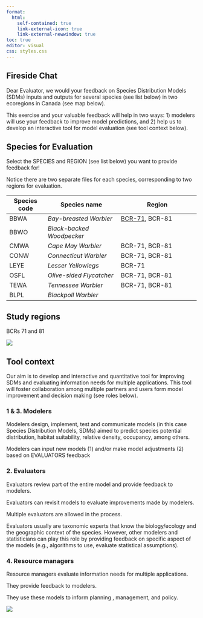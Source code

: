 ```yaml
---
format:
  html:
    self-contained: true
    link-external-icon: true
    link-external-newwindow: true
toc: true
editor: visual
css: styles.css
---
```


## Fireside Chat

Dear Evaluator, we would your feedback on Species Distribution Models (SDMs) inputs and outputs for several species (see list below) in two ecoregions in Canada (see map below).

This exercise and your valuable feedback will help in two ways: 1) modelers will use your feedback to improve model predictions, and 2) help us to develop an interactive tool for model evaluation (see tool context below).

## Species for Evaluation

Select the SPECIES and REGION (see list below) you want to provide feedback for!

Notice there are two separate files for each species, corresponding to two regions for evaluation.

| Species code | Species name              | Region                      |
|--------------|---------------------------|-----------------------------|
| BBWA         | *Bay-breasted Warbler*    | [BCR-71](BBWA.html), BCR-81 |
| BBWO         | *Black-backed Woodpecker* |                             |
| CMWA         | *Cape May Warbler*        | BCR-71, BCR-81              |
| CONW         | *Connecticut Warbler*     | BCR-71, BCR-81              |
| LEYE         | *Lesser Yellowlegs*       | BCR-71                      |
| OSFL         | *Olive-sided Flycatcher*  | BCR-71, BCR-81              |
| TEWA         | *Tennessee Warbler*       | BCR-71, BCR-81              |
| BLPL         | *Blackpoll Warbler*       |                             |

## Study regions

BCRs 71 and 81

![](data/BCRupdatesBAM.png)

## Tool context

Our aim is to develop and interactive and quantitative tool for improving SDMs and evaluating information needs for multiple applications. This tool will foster collaboration among multiple partners and users form model improvement and decision making (see roles below).

### 1 & 3. Modelers

Modelers design, implement, test and communicate models (in this case Species Distribution Models, SDMs) aimed to predict species potential distribution, habitat suitability, relative density, occupancy, among others.

Modelers can input new models (1) and/or make model adjustments (2) based on EVALUATORS feedback

### 2. Evaluators

Evaluators review part of the entire model and provide feedback to modelers.

Evaluators can revisit models to evaluate improvements made by modelers.

Multiple evaluators are allowed in the process.

Evaluators usually are taxonomic experts that know the biology/ecology and the geographic context of the species. However, other modelers and statisticians can play this role by providing feedback on specific aspect of the models (e.g., algorithms to use, evaluate statistical assumptions).

### 4. Resource managers

Resource managers evaluate information needs for multiple applications.

They provide feedback to modelers.

They use these models to inform planning , management, and policy.

![](Figures/Landing_page.jpg)
